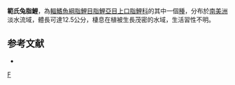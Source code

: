 {{Speciesbox 
| genus = Leporinus
| species = vanzoi
| authority = [[Britski|Britski]] & [[Garavello|Garavello]], 2005
| status = NE
| status_system = IUCN3.1
}}
'''範氏兔脂鯉'''，為[[輻鰭魚綱|輻鰭魚綱]][[脂鯉目|脂鯉目]][[脂鯉亞目|脂鯉亞目]][[上口脂鯉科|上口脂鯉科]]的其中一個[[種|種]]，分布於[[南美洲|南美洲]]淡水流域，體長可達12.5公分，棲息在植被生長茂密的水域，生活習性不明。

==参考文献==
{{refbegin}}
*{{FishBase_species|genus=Leporinus|species=vanzoi|year=2013|month=9}}
{{refend}}
{{Taxonbar}}

[[Category:兔脂鯉屬|F]]